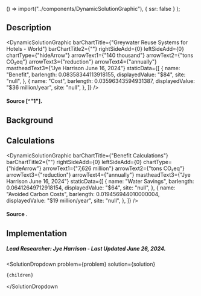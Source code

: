 

  () => import("../components/DynamicSolutionGraphic"),
  { ssr: false }
);

## Description

<DynamicSolutionGraphic
  barChartTitle={"Greywater Reuse Systems for Hotels - World"}
  barChartTitle2={""}
  rightSideAdd={0}
  leftSideAdd={0}
  chartType={"hideArrow"}
  arrowText1={"140 thousand"}
  arrowText2={"tons CO₂eq"}
  arrowText3={"reduction"}
  arrowText4={"annually"}
  mastheadText3={"Jye Harrison June 16, 2024"}
  staticData={[
    {
      name: "Benefit",
      barlength: 0.08358344113918155,
      displayedValue: "$84",
      site: "null",
    },
    {
      name: "Cost",
      barlength: 0.03596343594931387,
      displayedValue: "$36 million/year",
      site: "null",
    },
  ]}
/>

#### Source [^"1"].

## Background

## Calculations

<DynamicSolutionGraphic
  barChartTitle={"Benefit Calculations"}
  barChartTitle2={""}
  rightSideAdd={0}
  leftSideAdd={0}
  chartType={"hideArrow"}
  arrowText1={"7,626 million"}
  arrowText2={"tons CO₂eq"}
  arrowText3={"reduction"}
  arrowText4={"annually"}
  mastheadText3={"Jye Harrison June 16, 2024"}
  staticData={[
    {
      name: "Water Savings",
      barlength: 0.06412649712918154,
      displayedValue: "$64",
      site: "null",
    },
    {
      name: "Avoided Carbon Costs",
      barlength: 0.019456944010000004,
      displayedValue: "$19 million/year",
      site: "null",
    },
  ]}
/>

#### Source .

## Implementation

##### Lead Researcher: Jye Harrison - Last Updated June 26, 2024.

  <SolutionDropdown 
    problem={problem} 
    solution={solution}
  >
    {children}
  </SolutionDropdown

>
